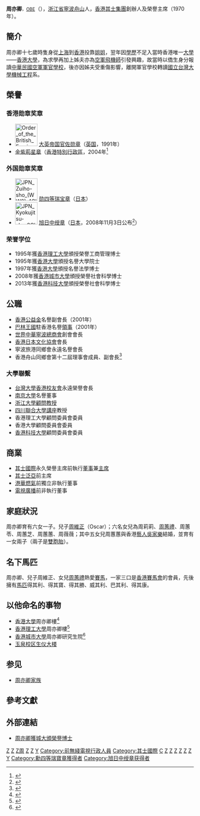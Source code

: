 {{infobox person
|name=周亦卿
|birth_date={{birth date|1935|9|1}}
|birth_place={{ROC-1928}}[[寧波市|寧波市]]
|death_date={{death date and age|2018|7|29|1935|9|1}}<ref>{{Cite web |url=https://hk.entertainment.appledaily.com/enews/realtime/article/20180730/58503737 |title=其士集團創辦人周亦卿病逝 家屬目送白貨Van離開大宅 |date=2018-07-30 |publisher=蘋果日報 |accessdate=2018-07-30 |archive-date=2018-07-30 |archive-url=https://web.archive.org/web/20180730202618/https://hk.entertainment.appledaily.com/enews/realtime/article/20180730/58503737 |dead-url=no }}</ref><ref>{{Cite web |url=https://news.mingpao.com/ins/instantnews/web_tc/article/20180730/s00002/1532947687442 |title=其士創辦人周亦卿昨日病逝 享年82歲 |date=2018-07-30 |publisher=明報 |accessdate=2018-07-30 |archive-date=2018-07-31 |archive-url=https://web.archive.org/web/20180731121553/https://news.mingpao.com/ins/instantnews/web_tc/article/20180730/s00002/1532947687442 |dead-url=no }}</ref><ref>{{Cite web |url=http://std.stheadline.com/instant/articles/detail/778747-%E9%A6%99%E6%B8%AF-%E5%85%B6%E5%A3%AB%E9%9B%86%E5%9C%98%E5%89%B5%E8%BE%A6%E4%BA%BA%E5%91%A8%E4%BA%A6%E5%8D%BF%E7%97%85%E9%80%9D+%E4%BA%AB%E5%B9%B482%E6%AD%B2 |title=其士集團創辦人周亦卿病逝 享年82歲 |date=2018-07-30 |publisher=星島日報 |accessdate=2018-07-30 |archive-date=2018-08-01 |archive-url=https://web.archive.org/web/20180801073259/http://std.stheadline.com/instant/articles/detail/778747-%E9%A6%99%E6%B8%AF-%E5%85%B6%E5%A3%AB%E9%9B%86%E5%9C%98%E5%89%B5%E8%BE%A6%E4%BA%BA%E5%91%A8%E4%BA%A6%E5%8D%BF%E7%97%85%E9%80%9D+%E4%BA%AB%E5%B9%B482%E6%AD%B2 |dead-url=no }}</ref>
|death_place={{HKG}}[[灣仔區|灣仔區]][[渣甸山|渣甸山]]
|spouse=[[宮川美智子|宮川美智子]]
|children=周莉莉、[[周蕙禮|周蕙禮]]、周蕙苓、周蕙芝、周蕙蕙、周薇薇、[[周維正|周維正]]等（共6女1子）
}}

'''周亦卿'''{{GBSHK}}<span style="font-size:smaller;">，[[OBE|OBE]]</span>（{{bd|1935年|9月1日|2018年|7月29日|catIdx=Z周}}），[[浙江省|浙江省]][[寧波|寧波]][[舟山市|舟山]]人，[[香港|香港]][[其士集團|其士集團]]創辦人及榮譽主席（1970年）。

==簡介==
周亦卿十七歲時隻身從[[上海|上海]]到[[香港|香港]]投靠[[姐姐|姐姐]]，翌年因[[學歷|學歷]]不足入當時香港唯一[[大學|大學]]——[[香港大學|香港大學]]，為求學再加上姊夫亦為[[空軍|空軍]][[飛機師|飛機師]]引發興趣，故當時以僑生身分報讀[[中華民國|中華民國]][[空軍軍官學校|空軍軍官學校]]，後亦因姊夫受重傷影響，離開軍官學校轉讀[[國立台灣大學|國立台灣大學]][[機械工程|機械工程]]系。

==榮譽==
===香港勋章奖章===
* [[File:Order_of_the_British_Empire_(Civil)_Ribbon.svg|60px]] [[大英帝国勋章|大英帝国官佐勋章]]（[[英国|英国]]，1991年）
* [[金紫荊星章|金紫荊星章]]（[[香港特別行政區|香港特別行政區]]，2004年<ref>{{cite web |url=http://paper.wenweipo.com/2004/07/01/HK0407010060.htm |title=香港特區政府二○○四年授勳名單 |publisher=文匯報 |date=2004-07-01 |accessdate=2020-10-18 |archive-date=2020-11-02 |archive-url=https://web.archive.org/web/20201102143700/http://paper.wenweipo.com/2004/07/01/HK0407010060.htm |dead-url=no }}</ref>

===外国勋章奖章===
* [[File:JPN_Zuiho-sho_(WW2)_4Class_BAR.svg|60px]] [[瑞宝章|勋四等瑞宝章]]（[[日本|日本]]）
* [[File:JPN_Kyokujitsu-sho_3Class_BAR.svg|60px]] [[旭日章|旭日中绶章]]（[[日本|日本]]，2008年11月3日公布<ref>{{ja}}{{cite web |url=https://www.mofa.go.jp/mofaj/gaiko/protocol/pdfs/h20_au.pdf |title=平成20年秋の外国人叙勲受章者名簿 |publisher=[[内阁府|内阁府]] |date=2008-11-03 |accessdate=2020-12-26 |archive-date=2016-03-30 |archive-url=https://web.archive.org/web/20160330024253/http://www.mofa.go.jp/mofaj/gaiko/protocol/pdfs/h20_au.pdf |dead-url=no }}</ref>）

===荣誉学位===
*1995年獲[[香港理工大學|香港理工大學]]頒授榮譽工商管理博士
*1995年獲[[香港大學|香港大學]]頒授名譽大學院士
*1997年獲[[香港大學|香港大學]]頒授名譽法學博士
*2008年獲[[香港城市大學|香港城市大學]]頒授榮譽社會科學博士
*2013年獲[[香港科技大學|香港科技大學]]頒授榮譽社會科學博士

==公職==
*[[香港公益金|香港公益金]]名譽副會長（2001年）
*[[巴林王國|巴林王國]]駐香港名譽[[領事|領事]]（2001年）
*[[世界中華寧波總商會|世界中華寧波總商會]]創會會長
*[[香港日本文化協會|香港日本文化協會]]會長
*寧波旅港同鄉會永遠名譽會長
*香港舟山同鄉會第十二屆理事會成員、副會長<ref>{{Cite web |url=http://paper.takungpao.com/html/2012-02/16/content_49_1.htm |title=舟山同鄉會聯歡就職 |date=2012-02-16 |publisher=大公网 |accessdate=2018-05-27 |archive-date=2018-05-28 |archive-url=https://web.archive.org/web/20180528052006/http://paper.takungpao.com/html/2012-02/16/content_49_1.htm |dead-url=no }}</ref>

===大學聯繫===
*[[台灣大學香港校友會|台灣大學香港校友會]]永遠榮譽會長
*[[南京大學|南京大學]]名譽董事
*[[浙江大學|浙江大學]][[顧問|顧問]][[教授|教授]]
*[[四川聯合大學|四川聯合大學]][[講座|講座]]教授
*香港理工大學顧問委員會委員
*香港大學顧問委員會委員
*[[香港科技大學|香港科技大學]]顧問委員會委員

==商業==
*[[其士國際|其士國際]]永久榮譽主席前執行[[董事|董事]]兼[[主席|主席]]
*[[其士泛亞|其士泛亞]]前主席
*[[港華燃氣|港華燃氣]]前獨立非執行董事
*[[電視廣播|電視廣播]]前非執行董事

==家庭狀況==
周亦卿育有六女一子。兒子[[周維正|周維正]]（Oscar）；六名女兒為周莉莉、[[周蕙禮|周蕙禮]]、周蕙苓、周蕙芝、周蕙蕙、周薇薇；其中五女兒周蕙蕙與香港[[藝人|藝人]][[吳家樂_(演員)|吳家樂]]結婚，並育有一女兩子（兩子是[[雙胞胎|雙胞胎]]）。

==名下馬匹==
周亦卿、兒子周維正、女兒[[周蕙禮|周蕙禮]]熱愛[[賽馬|賽馬]]，一家三口是[[香港賽馬會|香港賽馬會]]的會員，先後擁有[[馬匹|馬匹]]得其利、得其寶、得其勝、威其利、巴其利、得其康。

==以他命名的事物==
*[[香港大學|香港大學]]周亦卿樓<ref>{{Cite web |url=http://www.maps.hku.hk/index.php?lang=zh_hant |title=HKU Campus Map |accessdate=2018-07-30 |archive-date=2020-04-14 |archive-url=https://web.archive.org/web/20200414071820/http://www.maps.hku.hk/index.php?lang=zh_hant |dead-url=no }}</ref>
*[[香港理工大學|香港理工大學]]周亦卿樓<ref>{{Cite web |url=https://www.polyu.edu.hk/cpa/campus_guide/tc/cycbg.php |title=理大校園指南 - 周亦卿樓 |accessdate=2018-07-30 |archive-url=https://web.archive.org/web/20180730202855/https://www.polyu.edu.hk/cpa/campus_guide/tc/cycbg.php |archive-date=2018-07-30 |dead-url=yes }}</ref>
*[[香港城市大學|香港城市大學]]周亦卿研究生院<ref>{{Cite web |url=https://www.sgs.cityu.edu.hk/about/ |title=Chow Yei Ching School of Graduate Studies |accessdate=2018-11-25 |archive-date=2020-10-25 |archive-url=https://web.archive.org/web/20201025003138/https://www.sgs.cityu.edu.hk/about/ |dead-url=no }}</ref>
*[[玉泉校区生仪大楼|玉泉校区生仪大楼]]

== 参见 ==
*[[周亦卿家族|周亦卿家族]]

==參考文獻==
{{reflist}}

==外部連結==
*[http://news.sina.com.hk/cgi-bin/nw/show.cgi/3/1/1/936476/1.html 周亦卿獲城大頒榮譽博士]{{Dead link|date=2019年10月 |bot=InternetArchiveBot |fix-attempted=yes }}

{{其士國際}}
[[Category:香港商人|Z]]
[[Category:香港馬主|Z]]
[[Category:宁波人|Z周]]
[[Category:香港寧波人|Z]]
[[Category:獲頒授香港金紫荊星章者|Z]]
[[Category:周姓|Y]]
[[Category:前無綫電視行政人員|Category:前無綫電視行政人員]]
[[Category:其士國際|Category:其士國際]]
[[Category:OBE勳銜|C]]
[[Category:國立臺灣大學工學院校友|Z]]
[[Category:香港大學名譽博士|Z]]
[[Category:香港理工大學榮譽博士|Z]]
[[Category:香港城市大學榮譽博士|Z]]
[[Category:香港億萬富豪|Z]]
[[Category:香港科技大學榮譽博士|Z]]
[[Category:周亦卿家族|Y]]
[[Category:勳四等瑞寶章獲得者|Category:勳四等瑞寶章獲得者]]
[[Category:旭日中绶章获得者|Category:旭日中绶章获得者]]